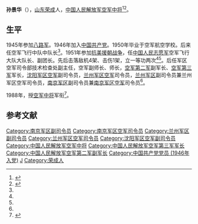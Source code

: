 '''孙景华'''（{{bd|1929年|10月||catIdx=}}），[[山东|山东]][[荣成|荣成]]人，[[中国人民解放军空军中将|中国人民解放军空军中将]]<ref name=sunjh>{{Cite web  |url =http://www.huaxia.com/lasd/hxrwk/ddrw/dl/2003/10/496316.html  |title =孙景华  |author =  |date =2003-10-24  |publisher =华夏经纬网  |language =  |accessdate =  |quote =  |archive-date =2019-08-12  |archive-url =https://web.archive.org/web/20190812122509/http://www.huaxia.com/lasd/hxrwk/ddrw/dl/2003/10/496316.html  }}</ref><ref name=sohu>{{Cite web |url = http://news.sohu.com/20091202/n268634277.shtml |title = 击落击伤5架美机的一等功臣:孙景华 |author =  |date = 2009-12-02 |publisher = 搜狐 |language =  |accessdate =  |quote =  |archive-date = 2019-08-13 |archive-url = https://web.archive.org/web/20190813083320/http://news.sohu.com/20091202/n268634277.shtml |dead-url = no }}</ref>。

==生平==
1945年参加[[八路军|八路军]]。1946年加入[[中国共产党|中国共产党]]。1950年毕业于空军航空学校。后来任空军飞行中队中队长<ref name=sunjh/>。1951年参加[[抗美援朝战争|抗美援朝战争]]，任[[中国人民志愿军|中国人民志愿军]]空军飞行大队大队长、副团长。先后击落敌机4架、击伤1架，立一等功两次<ref name=sunjh/><ref name=sohu/>。后任军区空军司令部技术检查处副主任，空军副师长、师长，[[中国人民解放军空军第二军|空军第二军]]副军长、[[中国人民解放军空军第三军|空军第三军]]军长，[[沈阳军区空军|沈阳军区空军]]副司令员，[[兰州军区空军|兰州军区空军]]司令员，[[兰州军区|兰州军区]]副司令员兼兰州军区空军司令员，[[南京军区|南京军区]]副司令员兼[[南京军区空军|南京军区空军]]司令员<ref name=sunjh/>。

1988年，授[[中国人民解放军空军中将|空军中将]]军衔<ref>{{citenews |author=徐平 |title=重新实行军衔制 |url=http://chn.chinamil.com.cn/jfdg/2011-07/13/content_4473591.htm |accessdate=2012-05-05 |newspaper=中国军网 |deadurl=yes |archiveurl=https://web.archive.org/web/20130511192908/http://chn.chinamil.com.cn/jfdg/2011-07/13/content_4473591.htm |archivedate=2013-05-11 }}</ref>。

== 参考文献 ==
{{reflist}}

{{start box}}
{{s-mil|pla}}
{{succession box|[[刘志田|刘志田]]|[[马占民|马占民]]|[[中国人民解放军兰州军区空军|中国人民解放军兰州军区空军]]司令员|1987年9月—1993年1月}}
{{succession box|[[姜玉田|姜玉田]]|[[谢德财|谢德财]]|[[中国人民解放军南京军区空军|中国人民解放军南京军区空军]]司令员|1993年1月—1993年12月}}
{{end box}}

{{DEFAULTSORT:Sun孙}}
[[Category:南京军区副司令员|Category:南京军区副司令员]]
[[Category:南京军区空军司令员|Category:南京军区空军司令员]]
[[Category:兰州军区副司令员|Category:兰州军区副司令员]]
[[Category:兰州军区空军司令员|Category:兰州军区空军司令员]]
[[Category:沈阳军区空军副司令员|Category:沈阳军区空军副司令员]]
[[Category:中国人民解放军空军中将|Category:中国人民解放军空军中将]]
[[Category:中国人民解放军空军第三军军长|Category:中国人民解放军空军第三军军长]]
[[Category:中国人民解放军空军第二军副军长|Category:中国人民解放军空军第二军副军长]]
[[Category:中国共产党党员_(1946年入党)|Category:中国共产党党员 (1946年入党)]]
[[Category:孙姓|J]]
[[Category:荣成人|Category:荣成人]]